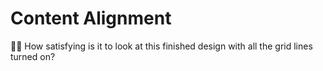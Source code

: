 # Content Alignment

<EpicVideo url="https://www.epicweb.dev/workshops/pixel-perfect-figma-to-tailwind/subgrid-alignment/center-subgrid-content-with-grid-layouts/solution" />

👨‍💼 How satisfying is it to look at this finished design with all the grid lines turned on?
